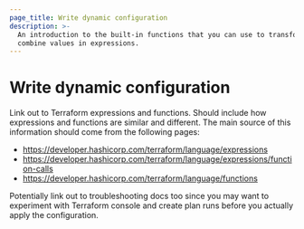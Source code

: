 ```yaml
---
page_title: Write dynamic configuration
description: >-
  An introduction to the built-in functions that you can use to transform and
  combine values in expressions.
---
```


# Write dynamic configuration

Link out to Terraform expressions and functions. Should include how expressions and functions are similar and different. The main source of this information should come from the following pages:

- https://developer.hashicorp.com/terraform/language/expressions
- https://developer.hashicorp.com/terraform/language/expressions/function-calls
- https://developer.hashicorp.com/terraform/language/functions

Potentially link out to troubleshooting docs too since you may want to experiment with Terraform console and create plan runs before you actually apply the configuration.